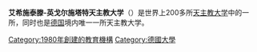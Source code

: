 {{multiple issues|
{{expand|time=2015-09-09T10:20:10+00:00}}
{{unreferenced|time=2015-09-09T10:20:10+00:00}}
}}
'''艾希施泰滕-英戈尔施塔特天主教大学'''（{{lang-de|Katholische Universität Eichstätt-Ingolstadt}}）是世界上200多所[[天主教大学|天主教大学]]中的一所，同时也是[[德国|德国]]境内唯一一所天主教大学。

{{德国大学}}
[[Category:1980年創建的教育機構|Category:1980年創建的教育機構]]
[[Category:德國大學|Category:德國大學]]
